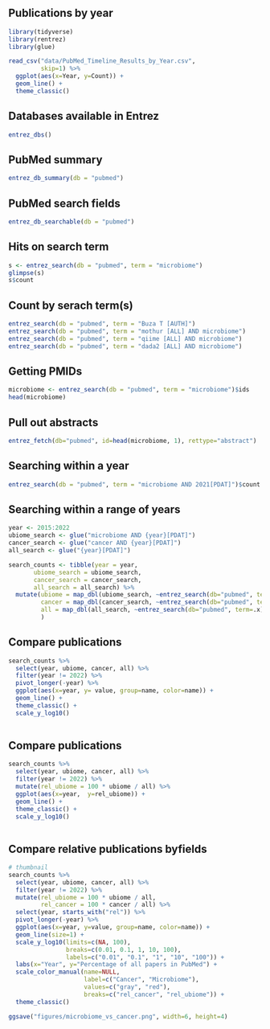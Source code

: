 ## Publications by year
```r
library(tidyverse)
library(rentrez)
library(glue)

read_csv("data/PubMed_Timeline_Results_by_Year.csv",
         skip=1) %>%
  ggplot(aes(x=Year, y=Count)) +
  geom_line() +
  theme_classic()
```

## Databases available in Entrez
```r
entrez_dbs()
```


## PubMed summary
```r
entrez_db_summary(db = "pubmed")
```


## PubMed search fields
```r
entrez_db_searchable(db = "pubmed")
```


## Hits on search term
```r
s <- entrez_search(db = "pubmed", term = "microbiome")
glimpse(s)
s$count
```

## Count by serach term(s)
```r
entrez_search(db = "pubmed", term = "Buza T [AUTH]")
entrez_search(db = "pubmed", term = "mothur [ALL] AND microbiome")
entrez_search(db = "pubmed", term = "qiime [ALL] AND microbiome")
entrez_search(db = "pubmed", term = "dada2 [ALL] AND microbiome")
```

## Getting PMIDs
```r
microbiome <- entrez_search(db = "pubmed", term = "microbiome")$ids
head(microbiome)
```

## Pull out abstracts
```r
entrez_fetch(db="pubmed", id=head(microbiome, 1), rettype="abstract")
```

## Searching within a year
```r
entrez_search(db = "pubmed", term = "microbiome AND 2021[PDAT]")$count
```

## Searching within a range of years
```r
year <- 2015:2022
ubiome_search <- glue("microbiome AND {year}[PDAT]")
cancer_search <- glue("cancer AND {year}[PDAT]")
all_search <- glue("{year}[PDAT]")

search_counts <- tibble(year = year,
       ubiome_search = ubiome_search,
       cancer_search = cancer_search,
       all_search = all_search) %>%
  mutate(ubiome = map_dbl(ubiome_search, ~entrez_search(db="pubmed", term=.x)$count),
         cancer = map_dbl(cancer_search, ~entrez_search(db="pubmed", term=.x)$count),
         all = map_dbl(all_search, ~entrez_search(db="pubmed", term=.x)$count)
         )
```

## Compare publications
```r
search_counts %>%
  select(year, ubiome, cancer, all) %>%
  filter(year != 2022) %>%
  pivot_longer(-year) %>%
  ggplot(aes(x=year, y= value, group=name, color=name)) +
  geom_line() + 
  theme_classic() + 
  scale_y_log10()
  

```

## Compare publications
```r
search_counts %>%
  select(year, ubiome, cancer, all) %>%
  filter(year != 2022) %>%
  mutate(rel_ubiome = 100 * ubiome / all) %>%
  ggplot(aes(x=year,  y=rel_ubiome)) +
  geom_line() +
  theme_classic() + 
  scale_y_log10()
  
```

## Compare relative publications byfields {#relpubs-by-field}
```r
# thumbnail
search_counts %>%
  select(year, ubiome, cancer, all) %>%
  filter(year != 2022) %>%
  mutate(rel_ubiome = 100 * ubiome / all,
         rel_cancer = 100 * cancer / all) %>%
  select(year, starts_with("rel")) %>%
  pivot_longer(-year) %>%
  ggplot(aes(x=year, y=value, group=name, color=name)) +
  geom_line(size=1) +
  scale_y_log10(limits=c(NA, 100),
                breaks=c(0.01, 0.1, 1, 10, 100),
                labels=c("0.01", "0.1", "1", "10", "100")) +
  labs(x="Year", y="Percentage of all papers in PubMed") +
  scale_color_manual(name=NULL,
                     label=c("Cancer", "Microbiome"),
                     values=c("gray", "red"),
                     breaks=c("rel_cancer", "rel_ubiome")) +
  theme_classic() 

ggsave("figures/microbiome_vs_cancer.png", width=6, height=4)
```

